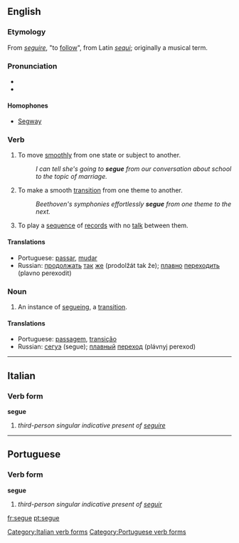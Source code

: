 {{was wotd|2006|December|7}}
==English==

===Etymology===
From {{etyl|it}} ''[[seguire]]'', "to [[follow]]", from Latin ''[[sequi]]''; originally a musical term.

===Pronunciation===
* {{IPA|/ˈsɛgweɪ/|/ˈsɛɪgweɪ/}}
* {{audio|en-us-segue.ogg|Audio (US)}}

====Homophones====
* [[Segway]]

===Verb===
{{en-verb|segues|segueing|segued|segued}}

# To move [[smoothly]] from one state or subject to another.
#: ''I can tell she's going to '''segue''' from our conversation about school to the topic of marriage.''
# {{music}} To make a smooth [[transition]] from one theme to another.
#: ''Beethoven's symphonies effortlessly '''segue''' from one theme to the next.''
# {{context|of a disk jockey}} To play a [[sequence]] of [[record]]s with no [[talk]] between them.

====Translations====
{{top}}
{{mid}}
* Portuguese: [[passar]], [[mudar]]
* Russian: [[продолжать]] [[так]] [[же]] (prodolžát tak že); [[плавно]] [[переходить]] (plavno perexodit)
{{bottom}}

===Noun===
{{en-noun}}

# An instance of [[segueing]], a [[transition]].

====Translations====
{{top}}
{{mid}}
* Portuguese: [[passagem]], [[transição]]
* Russian: [[сегуэ]] (segue); [[плавный]] [[переход]] (plávnyj perexod)
{{bottom}}

----

==Italian==

===Verb form===
'''segue'''

# ''third-person singular indicative present of [[seguire]]''

[[Category:Italian verb forms]]

----

==Portuguese==

===Verb form===
'''segue'''

# ''third-person singular indicative present of [[seguir]]''

[[Category:Portuguese verb forms]]

[[fr:segue]]
[[pt:segue]]
